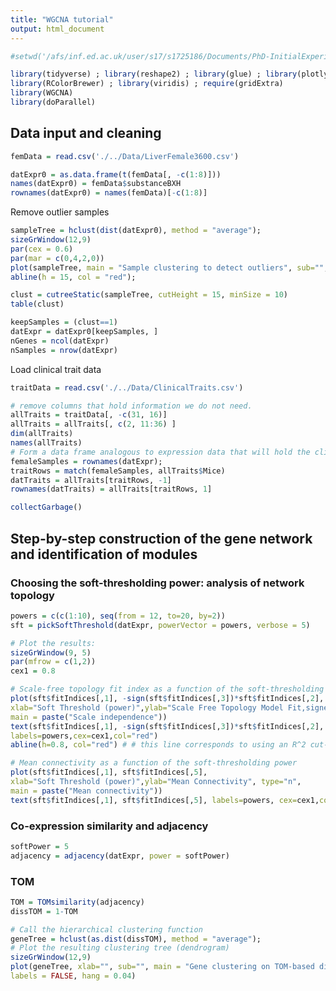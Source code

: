```yaml
---
title: "WGCNA tutorial"
output: html_document
---
```


```r
#setwd('/afs/inf.ed.ac.uk/user/s17/s1725186/Documents/PhD-InitialExperiments/NetworkAnalysis/R_markdowns')

library(tidyverse) ; library(reshape2) ; library(glue) ; library(plotly)
library(RColorBrewer) ; library(viridis) ; require(gridExtra)
library(WGCNA)
library(doParallel)

```

## Data input and cleaning
```r
femData = read.csv('./../Data/LiverFemale3600.csv')

datExpr0 = as.data.frame(t(femData[, -c(1:8)]))
names(datExpr0) = femData$substanceBXH
rownames(datExpr0) = names(femData)[-c(1:8)]
```

Remove outlier samples
```r
sampleTree = hclust(dist(datExpr0), method = "average");
sizeGrWindow(12,9)
par(cex = 0.6)
par(mar = c(0,4,2,0))
plot(sampleTree, main = "Sample clustering to detect outliers", sub="", xlab="", cex.lab = 1.5, cex.axis = 1.5, cex.main = 2)
abline(h = 15, col = "red");

clust = cutreeStatic(sampleTree, cutHeight = 15, minSize = 10)
table(clust)

keepSamples = (clust==1)
datExpr = datExpr0[keepSamples, ]
nGenes = ncol(datExpr)
nSamples = nrow(datExpr)
```

Load clinical trait data

```r
traitData = read.csv('./../Data/ClinicalTraits.csv')

# remove columns that hold information we do not need.
allTraits = traitData[, -c(31, 16)]
allTraits = allTraits[, c(2, 11:36) ]
dim(allTraits)
names(allTraits)
# Form a data frame analogous to expression data that will hold the clinical traits.
femaleSamples = rownames(datExpr);
traitRows = match(femaleSamples, allTraits$Mice)
datTraits = allTraits[traitRows, -1]
rownames(datTraits) = allTraits[traitRows, 1]

collectGarbage()
```

## Step-by-step construction of the gene network and identification of modules

### Choosing the soft-thresholding power: analysis of network topology

```r
powers = c(c(1:10), seq(from = 12, to=20, by=2))
sft = pickSoftThreshold(datExpr, powerVector = powers, verbose = 5)

# Plot the results:
sizeGrWindow(9, 5)
par(mfrow = c(1,2))
cex1 = 0.8

# Scale-free topology fit index as a function of the soft-thresholding power
plot(sft$fitIndices[,1], -sign(sft$fitIndices[,3])*sft$fitIndices[,2],
xlab="Soft Threshold (power)",ylab="Scale Free Topology Model Fit,signed R^2",type="n",
main = paste("Scale independence"))
text(sft$fitIndices[,1], -sign(sft$fitIndices[,3])*sft$fitIndices[,2],
labels=powers,cex=cex1,col="red")
abline(h=0.8, col="red") # # this line corresponds to using an R^2 cut-off of h

# Mean connectivity as a function of the soft-thresholding power
plot(sft$fitIndices[,1], sft$fitIndices[,5],
xlab="Soft Threshold (power)",ylab="Mean Connectivity", type="n",
main = paste("Mean connectivity"))
text(sft$fitIndices[,1], sft$fitIndices[,5], labels=powers, cex=cex1,col="red")
```
### Co-expression similarity and adjacency
```r
softPower = 5
adjacency = adjacency(datExpr, power = softPower)
```

### TOM
```r
TOM = TOMsimilarity(adjacency)
dissTOM = 1-TOM
```

```r
# Call the hierarchical clustering function
geneTree = hclust(as.dist(dissTOM), method = "average");
# Plot the resulting clustering tree (dendrogram)
sizeGrWindow(12,9)
plot(geneTree, xlab="", sub="", main = "Gene clustering on TOM-based dissimilarity",
labels = FALSE, hang = 0.04)
```





